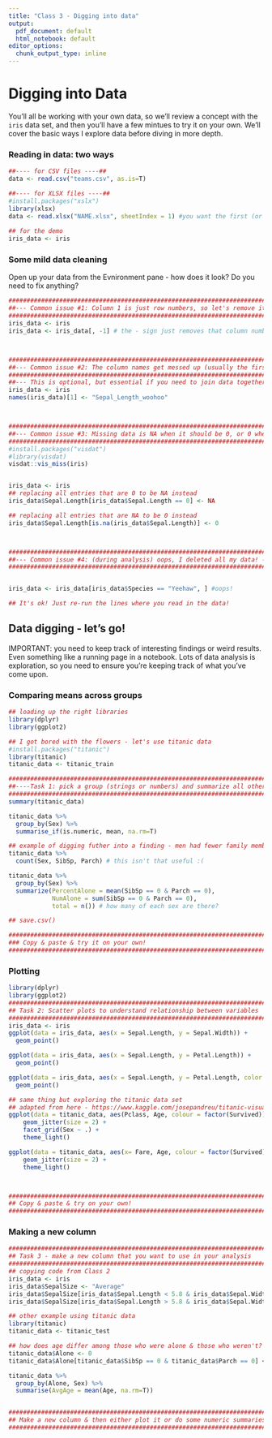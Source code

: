 ---
title: "Class 3 - Digging into data"
output:
  pdf_document: default
  html_notebook: default
editor_options:
  chunk_output_type: inline
---

# Digging into Data
You'll all be working with your own data, so we'll review a concept with the `iris` data set, and then you'll have a few mintues to try it on your own. We'll cover the basic ways I explore data before diving in more depth. 

### Reading in data: two ways
```{r echo = T}
##---- for CSV files ----##
data <- read.csv("teams.csv", as.is=T)

##---- for XLSX files ----##
#install.packages("xslx")
library(xlsx)
data <- read.xlsx("NAME.xlsx", sheetIndex = 1) #you want the first (or only) sheet
  
## for the demo
iris_data <- iris

```
### Some mild data cleaning

Open up your data from the Evnironment pane - how does it look? Do you need to fix anything?
```{r}
####################################################################################
##--- Common issue #1: Column 1 is just row numbers, so let's remove it ---##
####################################################################################
iris_data <- iris
iris_data <- iris_data[, -1] # the - sign just removes that column number



####################################################################################
##--- Common issue #2: The column names get messed up (usually the first one), so let's rename --##
####################################################################################
##--- This is optional, but essential if you need to join data together on a key (advanced)
iris_data <- iris
names(iris_data)[1] <- "Sepal_Length_woohoo"



####################################################################################
##--- Common issue #3: Missing data is NA when it should be 0, or 0 when it should be NA ---##
####################################################################################
#install.packages("visdat")
#library(visdat)
visdat::vis_miss(iris)


iris_data <- iris
## replacing all entries that are 0 to be NA instead
iris_data$Sepal.Length[iris_data$Sepal.Length == 0] <- NA

## replacing all entries that are NA to be 0 instead
iris_data$Sepal.Length[is.na(iris_data$Sepal.Length)] <- 0



####################################################################################
##--- Common issue #4: (during analysis) oops, I deleted all my data! ----##
####################################################################################


iris_data <- iris_data[iris_data$Species == "Yeehaw", ] #oops!

## It's ok! Just re-run the lines where you read in the data!

```

## Data digging - let's go!

IMPORTANT: you need to keep track of interesting findings or weird results. Even something like a running page in a notebook. Lots of data analysis is exploration, so you need to ensure you're keeping track of what you've come upon. 

### Comparing means across groups
```{r}
## loading up the right libraries
library(dplyr)
library(ggplot2)

## I got bored with the flowers - let's use titanic data
#install.packages("titanic")
library(titanic)
titanic_data <- titanic_train

####################################################################################
##----Task 1: pick a group (strings or numbers) and summarize all other numeric columns - then dig into a finding! 
####################################################################################
summary(titanic_data)

titanic_data %>%
  group_by(Sex) %>%
  summarise_if(is.numeric, mean, na.rm=T)

## example of digging futher into a finding - men had fewer family members - what % were alone?
titanic_data %>%
  count(Sex, SibSp, Parch) # this isn't that useful :(

titanic_data %>%
  group_by(Sex) %>%
  summarize(PercentAlone = mean(SibSp == 0 & Parch == 0), 
            NumAlone = sum(SibSp == 0 & Parch == 0), 
            total = n()) # how many of each sex are there?

## save.csv()

####################################################################################
### Copy & paste & try it on your own!
####################################################################################

```

### Plotting
```{r}
library(dplyr)
library(ggplot2)
####################################################################################
## Task 2: Scatter plots to understand relationship between variables 
####################################################################################
iris_data <- iris
ggplot(data = iris_data, aes(x = Sepal.Length, y = Sepal.Width)) +
  geom_point() 

ggplot(data = iris_data, aes(x = Sepal.Length, y = Petal.Length)) +
  geom_point()

ggplot(data = iris_data, aes(x = Sepal.Length, y = Petal.Length, color = Species)) +
  geom_point()

## same thing but exploring the titanic data set
## adapted from here - https://www.kaggle.com/josepandreu/titanic-visualization-with-ggplot2
ggplot(data = titanic_data, aes(Pclass, Age, colour = factor(Survived))) +
    geom_jitter(size = 2) + 
    facet_grid(Sex ~ .) + 
    theme_light()

ggplot(data = titanic_data, aes(x= Fare, Age, colour = factor(Survived))) +
    geom_jitter(size = 2) + 
    theme_light()



####################################################################################
## Copy & paste & try on your own!
####################################################################################

```

### Making a new column
```{r}
####################################################################################
## Task 3 - make a new column that you want to use in your analysis
####################################################################################
## copying code from Class 2
iris_data <- iris
iris_data$SepalSize <- "Average"
iris_data$SepalSize[iris_data$Sepal.Length < 5.8 & iris_data$Sepal.Width < 3] <- "Small"
iris_data$SepalSize[iris_data$Sepal.Length > 5.8 & iris_data$Sepal.Width > 3] <- "Big"

## other example using titanic data
library(titanic)
titanic_data <- titanic_test

## how does age differ among those who were alone & those who weren't?
titanic_data$Alone <- 0
titanic_data$Alone[titanic_data$SibSp == 0 & titanic_data$Parch == 0] <- 1

titanic_data %>%
  group_by(Alone, Sex) %>%
  summarise(AvgAge = mean(Age, na.rm=T))


####################################################################################
## Make a new column & then either plot it or do some numeric summaries (recycle above code!)
####################################################################################

```

